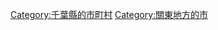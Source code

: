 {{Commonscat|Urayasu, Chiba}}
{{Catmore}}

{{DEFAULTSORT:Urayasu-shi}}
[[Category:千葉縣的市町村|Category:千葉縣的市町村]]
[[Category:關東地方的市|Category:關東地方的市]]
